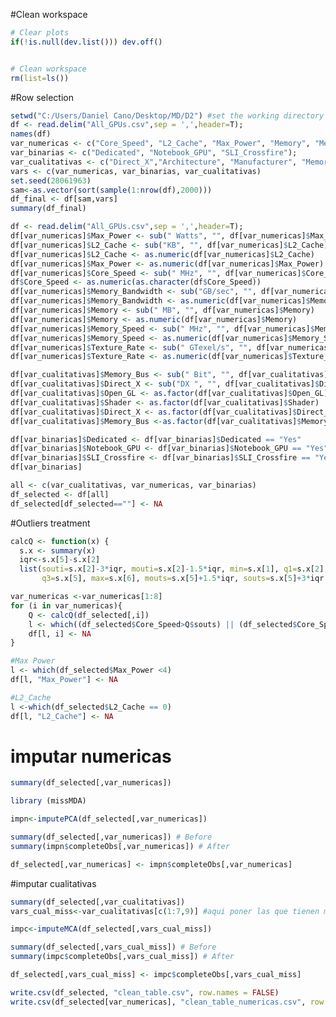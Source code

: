 
#Clean workspace

```{r}
# Clear plots
if(!is.null(dev.list())) dev.off()


# Clean workspace
rm(list=ls())
```

#Row selection
```{r}
setwd("C:/Users/Daniel Cano/Desktop/MD/D2") #set the working directory
df <- read.delim("All_GPUs.csv",sep = ',',header=T);
names(df)
var_numericas <- c("Core_Speed", "L2_Cache", "Max_Power", "Memory", "Memory_Bandwidth", "Memory_Speed", "TMUs", "Texture_Rate")#, "Release_Date")
var_binarias <- c("Dedicated", "Notebook_GPU", "SLI_Crossfire");
var_cualitativas <- c("Direct_X","Architecture", "Manufacturer", "Memory_Type", "Open_GL", "Shader", "Memory_Bus", "Name", "Resolution_WxH")
vars <- c(var_numericas, var_binarias, var_cualitativas)
set.seed(28061963)
sam<-as.vector(sort(sample(1:nrow(df),2000)))
df_final <- df[sam,vars]
summary(df_final)

```





```{r}
df <- read.delim("All_GPUs.csv",sep = ',',header=T);
df[var_numericas]$Max_Power <- sub(" Watts", "", df[var_numericas]$Max_Power)
df[var_numericas]$L2_Cache <- sub("KB", "", df[var_numericas]$L2_Cache)
df[var_numericas]$L2_Cache <- as.numeric(df[var_numericas]$L2_Cache)
df[var_numericas]$Max_Power <- as.numeric(df[var_numericas]$Max_Power)
df[var_numericas]$Core_Speed <- sub(" MHz", "", df[var_numericas]$Core_Speed)
df$Core_Speed <- as.numeric(as.character(df$Core_Speed))
df[var_numericas]$Memory_Bandwidth <- sub("GB/sec", "", df[var_numericas]$Memory_Bandwidth)
df[var_numericas]$Memory_Bandwidth <- as.numeric(df[var_numericas]$Memory_Bandwidth)
df[var_numericas]$Memory <- sub(" MB", "", df[var_numericas]$Memory)
df[var_numericas]$Memory <- as.numeric(df[var_numericas]$Memory)
df[var_numericas]$Memory_Speed <- sub(" MHz", "", df[var_numericas]$Memory_Speed)
df[var_numericas]$Memory_Speed <- as.numeric(df[var_numericas]$Memory_Speed)
df[var_numericas]$Texture_Rate <- sub(" GTexel/s", "", df[var_numericas]$Texture_Rate)
df[var_numericas]$Texture_Rate <- as.numeric(df[var_numericas]$Texture_Rate)

```


```{r}
df[var_cualitativas]$Memory_Bus <- sub(" Bit", "", df[var_cualitativas]$Memory_Bus)
df[var_cualitativas]$Direct_X <- sub("DX ", "", df[var_cualitativas]$Direct_X)
df[var_cualitativas]$Open_GL <- as.factor(df[var_cualitativas]$Open_GL)
df[var_cualitativas]$Shader <- as.factor(df[var_cualitativas]$Shader)
df[var_cualitativas]$Direct_X <- as.factor(df[var_cualitativas]$Direct_X)
df[var_cualitativas]$Memory_Bus <-as.factor(df[var_cualitativas]$Memory_Bus)

```


```{r}
df[var_binarias]$Dedicated <- df[var_binarias]$Dedicated == "Yes"
df[var_binarias]$Notebook_GPU <- df[var_binarias]$Notebook_GPU == "Yes" 
df[var_binarias]$SLI_Crossfire <- df[var_binarias]$SLI_Crossfire == "Yes" 
df[var_binarias]
```

```{r}
all <- c(var_cualitativas, var_numericas, var_binarias)
df_selected <- df[all]
df_selected[df_selected==""] <- NA
```







#Outliers treatment
```{r}
calcQ <- function(x) {
  s.x <- summary(x)
  iqr<-s.x[5]-s.x[2]
  list(souti=s.x[2]-3*iqr, mouti=s.x[2]-1.5*iqr, min=s.x[1], q1=s.x[2], q2=s.x[3], 
       q3=s.x[5], max=s.x[6], mouts=s.x[5]+1.5*iqr, souts=s.x[5]+3*iqr ) }

```

```{r}

var_numericas <-var_numericas[1:8]
for (i in var_numericas){
    Q <- calcQ(df_selected[,i])
    l <- which((df_selected$Core_Speed>Q$souts) || (df_selected$Core_Speed<Q$souti) || (df_selected$Core_Speed<0))
    df[l, i] <- NA
}
```

```{r}
#Max Power 
l <- which(df_selected$Max_Power <4)
df[l, "Max_Power"] <- NA

#L2_Cache
l <-which(df_selected$L2_Cache == 0)
df[l, "L2_Cache"] <- NA 
```

# imputar numericas
```{r}
summary(df_selected[,var_numericas])

library (missMDA)

impn<-imputePCA(df_selected[,var_numericas])

summary(df_selected[,var_numericas]) # Before
summary(impn$completeObs[,var_numericas]) # After

df_selected[,var_numericas] <- impn$completeObs[,var_numericas]
```

#imputar cualitativas

```{r}
summary(df_selected[,var_cualitativas])
vars_cual_miss<-var_cualitativas[c(1:7,9)] #aqui poner las que tienen missings

impc<-imputeMCA(df_selected[,vars_cual_miss])

summary(df_selected[,vars_cual_miss]) # Before
summary(impc$completeObs[,vars_cual_miss]) # After

df_selected[,vars_cual_miss] <- impc$completeObs[,vars_cual_miss]
```

```{r}
write.csv(df_selected, "clean_table.csv", row.names = FALSE)
write.csv(df_selected[var_numericas], "clean_table_numericas.csv", row.names = FALSE)
```